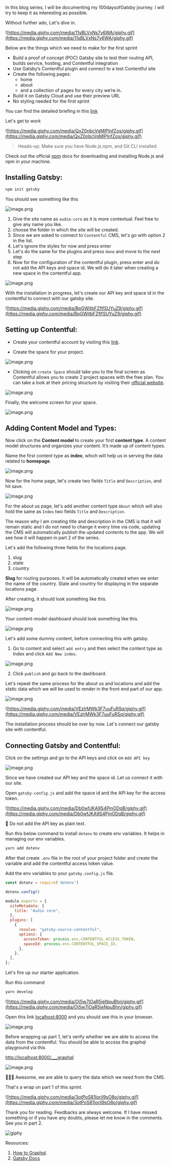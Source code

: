 In this blog series, I will be documenting my 100daysofGatsby journey. I will try to keep it as interesting as possible.

Without further ado, Let's dive in.

![https://media.giphy.com/media/11sBLVxNs7v6WA/giphy.gif](https://media.giphy.com/media/11sBLVxNs7v6WA/giphy.gif)

Below are the things which we need to make for the first sprint

- Build a proof of concept (POC) Gatsby site to test their routing API, builds service, hosting, and Contentful integration
- Use Gatsby’s Contentful plugin and connect to a test Contentful site
- Create the following pages:
    - home
    - about
    - and a collection of pages for every city we’re in.
- Build it on Gatsby Cloud and use their preview URL
- No styling needed for the first sprint

You can find the detailed briefing in this [link](https://gatsbyjs.com/blog/100days-challenge-1/)


Let's get to work

![https://media.giphy.com/media/QxZ0nbcVgMlPlnfZos/giphy.gif](https://media.giphy.com/media/QxZ0nbcVgMlPlnfZos/giphy.gif)


> Heads-up: Make sure you have Node.js,npm, and Git CLI installed. 

Check out the official [npm](https://docs.npmjs.com/downloading-and-installing-node-js-and-npm
) docs for downloading and installing Node.js and npm in your machine. 

## Installing Gatsby:

```bash
npm init gatsby
```

You should see something like this

![image.png](https://cdn.hashnode.com/res/hashnode/image/upload/v1611415247213/XFB0NUYHp.png)

1. Give the site name as `audio-core` as it is more contextual. Feel free to give any name you like.
2. choose the folder in which the site will be created.
3. Since we are asked to connect to `Contentful` CMS, let's go with option 2 in the list.
4. Let's ignore the styles for now and press enter
5. Let's do the same for the plugins and press `done` and move to the next step
6. Now for the configuration of the contentful plugin, press enter and do not add the API keys and space id. We will do it later when creating a new space in the contentful app.


![image.png](https://cdn.hashnode.com/res/hashnode/image/upload/v1611416416219/uriNC3SR0.png)


With the installation in progress, let's create our API key and space id in the contentful to connect with our gatsby site.

![https://media.giphy.com/media/BpGWitbFZflfSUYuZ9/giphy.gif](https://media.giphy.com/media/BpGWitbFZflfSUYuZ9/giphy.gif)

## Setting up Contentful:

- Create your contentful account by visiting this [link](https://www.contentful.com/sign-up/).

- Create the space for your project. 

![image.png](https://cdn.hashnode.com/res/hashnode/image/upload/v1611429265559/xIbOPG0f_.png)

- Clicking on `create Space` should take you to the final screen as Contentful allows you to create 2 project spaces with the free plan. You can take a look at their pricing structure by visiting their [official website](https://www.contentful.com/pricing/).

![image.png](https://cdn.hashnode.com/res/hashnode/image/upload/v1611429358206/dBNIvXNmQ.png)

Finally, the welcome screen for your space.

![image.png](https://cdn.hashnode.com/res/hashnode/image/upload/v1611429420383/Bw9tNxMGA.png)

## Adding Content Model and Types: 

Now click on the **Content model** to create your first **content type**. A content model structures and organizes your content. It’s made up of content types. 

Name the first content type as **index**, which will help us in serving the data related to **homepage**.

![image.png](https://cdn.hashnode.com/res/hashnode/image/upload/v1611418177399/N8Wm4ZFkV.png)

Now for the home page, let's create two fields `Title` and `Description`, and hit save.

![image.png](https://cdn.hashnode.com/res/hashnode/image/upload/v1611418228466/oo-_WSAis.png)

For the about us page, let's add another content type `About` which will also hold the same as `Index` two fields `Title` and `Description`.


The reason why I am creating title and description in the CMS is that it will remain static and I do not need to change it every time via code, updating the CMS will automatically publish the updated contents to the app. We will see how it will happen in part 2 of the series.


Let's add the following three fields for the locations page.

1. slug 
2. state 
3. country

**Slug** for routing purposes. It will be automatically created when we enter the name of the country. State and country for displaying in the separate locations page.

After creating, it should look something like this.

![image.png](https://cdn.hashnode.com/res/hashnode/image/upload/v1611418507765/7s4a18Qa4.png)

Your content-model dashboard should look something like this.

![image.png](https://cdn.hashnode.com/res/hashnode/image/upload/v1611418651203/px3TnmzNt.png)

Let's add some dummy content, before connecting this with gatsby.

1. Go to content and select `add entry` and then select the content type as Index and click `Add New index`. 

![image.png](https://cdn.hashnode.com/res/hashnode/image/upload/v1611418674144/F95KlBTGG.png)

2. Click `publish` and go back to the dashboard. 

Let's repeat the same process for the about us and locations and add the static data which we will be used to render in the front end part of our app. 

![image.png](https://cdn.hashnode.com/res/hashnode/image/upload/v1611418832239/Ftq35h1Cj.png)

![https://media.giphy.com/media/VEzlrMWk3F7uuFuRSq/giphy.gif](https://media.giphy.com/media/VEzlrMWk3F7uuFuRSq/giphy.gif)

The installation process should be over by now. Let's connect our gatsby site with contentful.

## Connecting Gatsby and Contentful:

Click on the settings and go to the API keys and click on `Add API key` 

![image.png](https://cdn.hashnode.com/res/hashnode/image/upload/v1611418786996/n5NxKJR3C.png)

Since we have created our API key and the space id. Let us connect it with our site. 

Open `gatsby-config.js` and add the space id and the API key for the access token. 

![https://media.giphy.com/media/Db0wfJKA9S4PjnODqB/giphy.gif](https://media.giphy.com/media/Db0wfJKA9S4PjnODqB/giphy.gif)

🚨  Do not add the API key as plain text. 

Run this below command to install `dotenv` to create env variables. It helps in managing our env variables. 

```bash
yarn add dotenv
```

After that create `.env` file in the root of your project folder and create the variable and add the contentful access token value.

Add the env variables to your `gatsby.config.js` file. 

```jsx
const dotenv = require('dotenv')

dotenv.config()

module.exports = {
  siteMetadata: {
    title: "Audio core",
  },
  plugins: [
    {
      resolve: "gatsby-source-contentful",
      options: {
        accessToken: process.env.CONTENTFUL_ACCESS_TOKEN,
        spaceId: process.env.CONTENTFUL_SPACE_ID,
      },
    },
  ],
};
```

Let's fire up our starter application. 

Run this command

```bash
yarn develop
```

![https://media.giphy.com/media/Oj5w7lOaR5ieNpuBhn/giphy.gif](https://media.giphy.com/media/Oj5w7lOaR5ieNpuBhn/giphy.gif)

Open this link [localhost:8000](http://localhost:8000) and you should see this in your browser.


![image.png](https://cdn.hashnode.com/res/hashnode/image/upload/v1611418935453/a0WERC80p.png)

Before wrapping up part 1, let's verify whether we are able to access the data from the contentful. You should be able to access the graphql playground via this 

[http://localhost:8000/___graphql](http://localhost:8000/___graphql)


![image.png](https://cdn.hashnode.com/res/hashnode/image/upload/v1611428303766/8oCauutTi.png)

🎉🎉🎉 Awesome, we are able to query the data which we need from the CMS.

That's a wrap on part 1 of this sprint.

![https://media.giphy.com/media/3otPoS81loriI9sO8o/giphy.gif](https://media.giphy.com/media/3otPoS81loriI9sO8o/giphy.gif)


Thank you for reading. Feedbacks are always welcome. If I have missed something or if you have any doubts, please let me know in the comments. See you in part 2.

![giphy](https://media.giphy.com/media/lOJKLVYkNDWN8GoPoA/giphy.gif)


Resources:

1. [How to Graphql](https://www.howtographql.com/basics/0-introduction/).
2. [Gatsby Docs](https://www.gatsbyjs.com/docs/)

